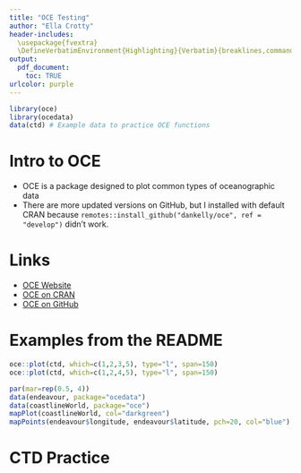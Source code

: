 ```yaml
---
title: "OCE Testing"
author: "Ella Crotty"
header-includes:
  \usepackage{fvextra}
  \DefineVerbatimEnvironment{Highlighting}{Verbatim}{breaklines,commandchars=\\\{\}}
output:
  pdf_document:
    toc: TRUE
urlcolor: purple
---
```


```r
library(oce)
library(ocedata)
data(ctd) # Example data to practice OCE functions
```

# Intro to OCE

- OCE is a package designed to plot common types of oceanographic data
- There are more updated versions on GitHub, but I installed with default CRAN because `remotes::install_github("dankelly/oce", ref = "develop")` didn't work.

# Links

- [OCE Website](https://dankelley.github.io/oce/)
- [OCE on CRAN](https://cloud.r-project.org/web/packages/oce/index.html)
- [OCE on GitHub](https://github.com/dankelley/oce)

# Examples from the README

```r
oce::plot(ctd, which=c(1,2,3,5), type="l", span=150)
oce::plot(ctd, which=c(1,2,4,5), type="l", span=150)
```

```r
par(mar=rep(0.5, 4))
data(endeavour, package="ocedata")
data(coastlineWorld, package="oce")
mapPlot(coastlineWorld, col="darkgreen")
mapPoints(endeavour$longitude, endeavour$latitude, pch=20, col="blue")
```

# CTD Practice

```r

```

